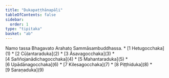 ```yaml
---
title: "Dukapaṭṭhānapāḷi"
tableOfContents: false
sidebar:
  order: 1
type: "tipitaka"
basket: "ab"
---
```


<Paragraph number="1" type="center">
Namo tassa Bhagavato Arahato Sammāsambuddhassa.

</Paragraph>

<TableOfContents>
* [1 Hetugocchaka](1)
* [2 Cūḷantaraduka](2)
* [3 Āsavagocchaka](3)
* [4 Saññojanādichagocchaka](4)
* [5 Mahantaraduka](5)
* [6 Upādānagocchaka](6)
* [7 Kilesagocchaka](7)
* [8 Piṭṭhiduka](8)
* [9 Saraṇaduka](9)
</TableOfContents>

